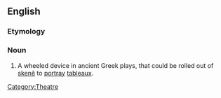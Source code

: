 ==English==
{{wikipedia|εκκύκλημα|lang=el|sc=Grek}}

===Etymology===
{{term|ἐκκύκλημα|sc=polytonic|lang=grc}}

===Noun===
{{infl|en|noun}} 

# A wheeled device in ancient Greek plays, that could be rolled out of [[skenê]] to [[portray]] [[tableaux]].

[[Category:Theatre]]